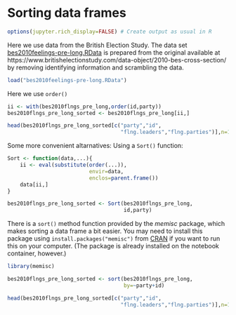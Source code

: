 # Sorting data frames

```r
options(jupyter.rich_display=FALSE) # Create output as usual in R
```

Here we use data from the British Election Study. The data set [bes2010feelings-pre-long.RData](https://github.com/melff/dataman-r/raw/main/data-frames/bes2010feelings-pre-long.RData) is prepared from the original available at https://www.britishelectionstudy.com/data-object/2010-bes-cross-section/ by removing identifying information and scrambling the data.

```r
load("bes2010feelings-pre-long.RData")
```

Here we use `order()`

```r
ii <- with(bes2010flngs_pre_long,order(id,party))
bes2010flngs_pre_long_sorted <- bes2010flngs_pre_long[ii,]
```

```r
head(bes2010flngs_pre_long_sorted[c("party","id",
                                    "flng.leaders","flng.parties")],n=15)
```

Some more convenient altarnatives:
Using a `Sort()` function:

```r
Sort <- function(data,...){
    ii <- eval(substitute(order(...)),
                          envir=data,
                          enclos=parent.frame())
    data[ii,]
}
```

```r
bes2010flngs_pre_long_sorted <- Sort(bes2010flngs_pre_long,
                                     id,party)
```

There is a `sort()` method function provided by the *memisc* package, which makes sorting a data frame a bit easier. You may need to install this package using `install.packages("memisc")` from 
[CRAN](https://cran.r-project.org/package=memisc) if you want to run this on your computer. (The package is already installed on the notebook container, however.)

```r
library(memisc)
```

```r
bes2010flngs_pre_long_sorted <- sort(bes2010flngs_pre_long,
                                     by=~party+id)
```

```r
head(bes2010flngs_pre_long_sorted[c("party","id",
                                    "flng.leaders","flng.parties")],n=15)
```

```r

```
